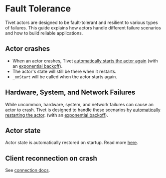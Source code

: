 # Fault Tolerance

Tivet actors are designed to be fault-tolerant and resilient to various types of failures. This guide explains how actors handle different failure scenarios and how to build reliable applications.

## Actor crashes

- When an actor crashes, Tivet [automatically starts the actor again](/docs/rescheduling) (with an [exponential backoff](https://docs.aws.amazon.com/prescriptive-guidance/latest/cloud-design-patterns/retry-backoff.html)).
- The actor's state will still be there when it restarts.
- `_onStart` will be called when the actor starts again.

## Hardware, System, and Network Failures

While uncommon, hardware, system, and network failures can cause an actor to crash. Tivet is designed to handle these scenarios by [automatically restarting the actor](/docs/rescheduling). (with an [exponential backoff](https://docs.aws.amazon.com/prescriptive-guidance/latest/cloud-design-patterns/retry-backoff.html)).

## Actor state

Actor state is automatically restored on startup. Read more [here](/docs/state).

## Client reconnection on crash

See [connection docs](/docs/connections).
